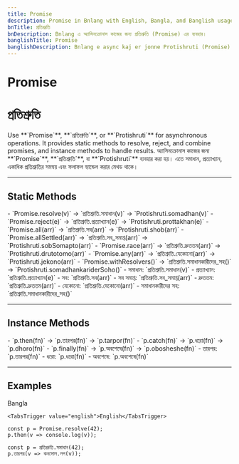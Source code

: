 ```yaml
---
title: Promise
description: Promise in Bnlang with English, Bangla, and Banglish usage for async operations.
bnTitle: প্রতিশ্রুতি
bnDescription: Bnlang এ অ্যাসিনক্রোনাস কাজের জন্য প্রতিশ্রুতি (Promise) এর ব্যবহার।
banglishTitle: Promise
banglishDescription: Bnlang e async kaj er jonne Protishruti (Promise) er use.
---
```


# <I18nEnglish>Promise</I18nEnglish>
# <I18nBangla>প্রতিশ্রুতি</I18nBangla>


<I18nEnglish>
Use **`Promise`**, **`প্রতিশ্রুতি`**, or **`Protishruti`** for asynchronous operations.  
It provides static methods to resolve, reject, and combine promises, and instance methods to handle results.
</I18nEnglish>

<I18nBangla>
অ্যাসিনক্রোনাস কাজের জন্য **`Promise`**, **`প্রতিশ্রুতি`**, বা **`Protishruti`** ব্যবহার করা হয়।  
এতে সমাধান, প্রত্যাখ্যান, একাধিক প্রতিশ্রুতির সমন্বয় এবং ফলাফল হ্যান্ডেল করার মেথড থাকে।
</I18nBangla>



---

## Static Methods

<I18nEnglish>
- `Promise.resolve(v)` → `প্রতিশ্রুতি.সমাধান(v)` → `Protishruti.somadhan(v)`  
- `Promise.reject(e)` → `প্রতিশ্রুতি.প্রত্যাখ্যান(e)` → `Protishruti.prottakhan(e)`  
- `Promise.all(arr)` → `প্রতিশ্রুতি.সব(arr)` → `Protishruti.shob(arr)`  
- `Promise.allSettled(arr)` → `প্রতিশ্রুতি.সব_সমাপ্ত(arr)` → `Protishruti.sobSomapto(arr)`  
- `Promise.race(arr)` → `প্রতিশ্রুতি.দ্রুততম(arr)` → `Protishruti.drutotomo(arr)`  
- `Promise.any(arr)` → `প্রতিশ্রুতি.যেকোনো(arr)` → `Protishruti.jekono(arr)`  
- `Promise.withResolvers()` → `প্রতিশ্রুতি.সমাধানকারীদের_সহ()` → `Protishruti.somadhankariderSoho()`
</I18nEnglish>

<I18nBangla>
- সমাধান: `প্রতিশ্রুতি.সমাধান(v)`  
- প্রত্যাখ্যান: `প্রতিশ্রুতি.প্রত্যাখ্যান(e)`  
- সব: `প্রতিশ্রুতি.সব(arr)`  
- সব সমাপ্ত: `প্রতিশ্রুতি.সব_সমাপ্ত(arr)`  
- দ্রুততম: `প্রতিশ্রুতি.দ্রুততম(arr)`  
- যেকোনো: `প্রতিশ্রুতি.যেকোনো(arr)`  
- সমাধানকারীদের সহ: `প্রতিশ্রুতি.সমাধানকারীদের_সহ()`
</I18nBangla>



---

## Instance Methods

<I18nEnglish>
- `p.then(fn)` → `p.তারপর(fn)` → `p.tarpor(fn)`  
- `p.catch(fn)` → `p.ধরো(fn)` → `p.dhoro(fn)`  
- `p.finally(fn)` → `p.অবশেষে(fn)` → `p.obosheshe(fn)`
</I18nEnglish>

<I18nBangla>
- তারপর: `p.তারপর(fn)`  
- ধরো: `p.ধরো(fn)`  
- অবশেষে: `p.অবশেষে(fn)`
</I18nBangla>



---

## Examples

<Tabs defaultValue="bangla" className="w-full">
  <TabsList>
    <TabsTrigger value="bangla">Bangla</TabsTrigger>
    
    <TabsTrigger value="english">English</TabsTrigger>
  </TabsList>

  <TabsContent value="english">

```bnl
const p = Promise.resolve(42);
p.then(v => console.log(v));
```
  </TabsContent>

  <TabsContent value="bangla">

```bnl
const p = প্রতিশ্রুতি.সমাধান(42);
p.তারপর(v => কনসোল.লগ(v));
```
  </TabsContent>

  
</Tabs>

